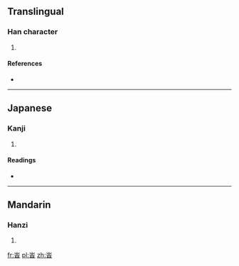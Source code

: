 ==Translingual==

===Han character===
{{Han char|rn=46|rad=山|as=06|sn=9|four=|canj=山卜日 (UYA)}}

# {{defn|Han|sort=山06}}

====References====
* {{Han ref|kx=0310.330|dkj=08045|hdz=10771.130|uh=5CD5|ud=23765}}

----

==Japanese==

===Kanji===
{{ja-kanji|grade=|rs=山06}}

# {{defn|lang=ja|sort=山06}}

====Readings====
* {{ja-readings|on=[[し]] (shi)|kun=}}

----

==Mandarin==

===Hanzi===
{{cmn-hanzi|pin=[[shí]] ([[shi2]])|wg=shih<sup>2</sup>}}

# {{defn|lang=cmn|sort=山06}}

[[fr:峕]]
[[pl:峕]]
[[zh:峕]]